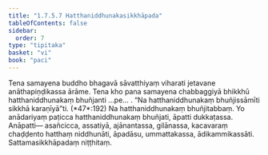 ```yaml
---
title: "1.7.5.7 Hatthaniddhunakasikkhāpada"
tableOfContents: false
sidebar:
  order: 7
type: "tipitaka"
basket: "vi"
book: "paci"
---
```



<DynamicBreadcrumb />

<Division number="623" book="paci" e="ch" v="2" p="257">

<Paragraph number="1919" book="paci">
Tena samayena buddho bhagavā sāvatthiyaṃ viharati jetavane anāthapiṇḍikassa ārāme. Tena kho pana samayena chabbaggiyā bhikkhū hatthaniddhunakaṃ bhuñjanti …pe… .
</Paragraph>

<Paragraph number="1920" book="paci">
<Emphasis>“Na hatthaniddhunakaṃ bhuñjissāmīti sikkhā karaṇīyā”</Emphasis>ti. (*47*:<Emphasis>192</Emphasis>)
</Paragraph>

<Paragraph number="1921" book="paci">
Na hatthaniddhunakaṃ bhuñjitabbaṃ. Yo anādariyaṃ paṭicca hatthaniddhunakaṃ bhuñjati, āpatti dukkaṭassa.
</Paragraph>

<Paragraph number="1922" book="paci">
Anāpatti— asañcicca, assatiyā, ajānantassa, gilānassa, kacavaraṃ chaḍḍento hatthaṃ niddhunāti, āpadāsu, ummattakassa, ādikammikassāti.

</Paragraph>
</Division>

<Paragraph number="1923" type="center" book="paci">
Sattamasikkhāpadaṃ niṭṭhitaṃ.
</Paragraph>